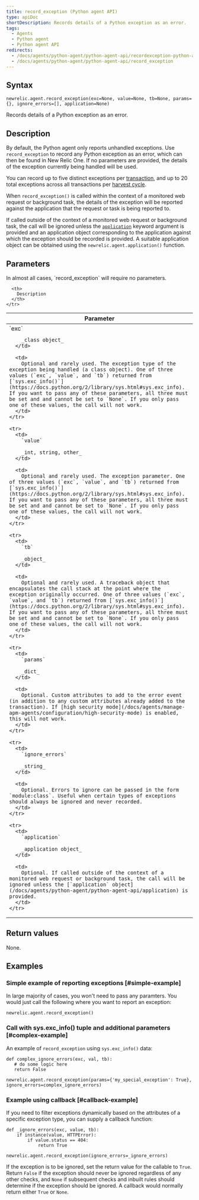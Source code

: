```yaml
---
title: record_exception (Python agent API)
type: apiDoc
shortDescription: Records details of a Python exception as an error.
tags:
  - Agents
  - Python agent
  - Python agent API
redirects:
  - /docs/agents/python-agent/python-agent-api/recordexception-python-agent-api
  - /docs/agents/python-agent/python-agent-api/record_exception
---
```


## Syntax

```
newrelic.agent.record_exception(exc=None, value=None, tb=None, params={}, ignore_errors=[], application=None)
```

Records details of a Python exception as an error.

## Description

By default, the Python agent only reports unhandled exceptions. Use `record_exception` to record any Python exception as an error, which can then be found in New Relic One. If no parameters are provided, the details of the exception currently being handled will be used.

You can record up to five distinct exceptions per [transaction](/docs/accounts-partnerships/education/getting-started-new-relic/glossary#transaction), and up to 20 total exceptions across all transactions per [harvest cycle](/docs/apm/new-relic-apm/getting-started/glossary#harvest-cycle).

When `record_exception()` is called within the context of a monitored web request or background task, the details of the exception will be reported against the application that the request or task is being reported to.

If called outside of the context of a monitored web request or background task, the call will be ignored unless the [`application`](/docs/agents/python-agent/python-agent-api/application) keyword argument is provided and an application object corresponding to the application against which the exception should be recorded is provided. A suitable application object can be obtained using the `newrelic.agent.application()` function.

## Parameters

<Callout variant="tip">
  In almost all cases, `record_exception` will require no parameters.
</Callout>

<Table>
  <thead>
    <tr>
      <th width="25%">
        Parameter
      </th>

      <th>
        Description
      </th>
    </tr>
  </thead>

  <tbody>
    <tr>
      <td>
        `exc`

        _class object_
      </td>

      <td>
        Optional and rarely used. The exception type of the exception being handled (a class object). One of three values (`exc`, `value`, and `tb`) returned from [`sys.exc_info()`](https://docs.python.org/2/library/sys.html#sys.exc_info). If you want to pass any of these parameters, all three must be set and and cannot be set to `None`. If you only pass one of these values, the call will not work.
      </td>
    </tr>

    <tr>
      <td>
        `value`

        _int, string, other_
      </td>

      <td>
        Optional and rarely used. The exception parameter. One of three values (`exc`, `value`, and `tb`) returned from [`sys.exc_info()`](https://docs.python.org/2/library/sys.html#sys.exc_info). If you want to pass any of these parameters, all three must be set and and cannot be set to `None`. If you only pass one of these values, the call will not work.
      </td>
    </tr>

    <tr>
      <td>
        `tb`

        _object_
      </td>

      <td>
        Optional and rarely used. A traceback object that encapsulates the call stack at the point where the exception originally occurred. One of three values (`exc`, `value`, and `tb`) returned from [`sys.exc_info()`](https://docs.python.org/2/library/sys.html#sys.exc_info). If you want to pass any of these parameters, all three must be set and and cannot be set to `None`. If you only pass one of these values, the call will not work.
      </td>
    </tr>

    <tr>
      <td>
        `params`

        _dict_
      </td>

      <td>
        Optional. Custom attributes to add to the error event (in addition to any custom attributes already added to the transaction). If [high security mode](/docs/agents/manage-apm-agents/configuration/high-security-mode) is enabled, this will not work.
      </td>
    </tr>

    <tr>
      <td>
        `ignore_errors`

        _string_
      </td>

      <td>
        Optional. Errors to ignore can be passed in the form `module:class`. Useful when certain types of exceptions should always be ignored and never recorded.
      </td>
    </tr>

    <tr>
      <td>
        `application`

        _application object_
      </td>

      <td>
        Optional. If called outside of the context of a monitored web request or background task, the call will be ignored unless the [`application` object](/docs/agents/python-agent/python-agent-api/application) is provided.
      </td>
    </tr>
  </tbody>
</Table>

## Return values

None.

## Examples

### Simple example of reporting exceptions [#simple-example]

In large majority of cases, you won't need to pass any paramters. You would just call the following where you want to report an exception:

```
newrelic.agent.record_exception()
```

### Call with sys.exc_info() tuple and additional parameters [#complex-example]

An example of `record_exception` using `sys.exc_info()` data:

```
def complex_ignore_errors(exc, val, tb):
   # do some logic here
   return False

newrelic.agent.record_exception(params={'my_special_exception': True}, ignore_errors=complex_ignore_errors)
```

### Example using callback [#callback-example]

If you need to filter exceptions dynamically based on the attributes of a specific exception type, you can supply a callback function:

```
def _ignore_errors(exc, value, tb): 
    if instance(value, HTTPError): 
        if value.status == 404: 
            return True

newrelic.agent.record_exception(ignore_errors=_ignore_errors)
```

If the exception is to be ignored, set the return value for the callable to `True`. Return `False` if the exception should never be ignored regardless of any other checks, and `None` if subsequent checks and inbuilt rules should determine if the exception should be ignored. A callback would normally return either `True` or `None`.
